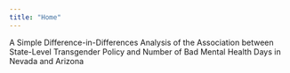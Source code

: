 ```yaml
---
title: "Home"
---
```

A Simple Difference-in-Differences Analysis of the Association between State-Level Transgender Policy and Number of Bad Mental Health Days in Nevada and Arizona

